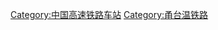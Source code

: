 {{Catnav|頁面分類|各種主題的頁面分類|按國家分類|各國建築|各國鐵路車站|中國鐵路車站}}
{{Catnav|頁面分類|各種主題的頁面分類|按國家分類|各國交通|各國鐵路車站|中國鐵路車站}}

{{Catmore|甬台温铁路}}

[[Category:中国高速铁路车站|Category:中国高速铁路车站]]
[[Category:甬台温铁路|Category:甬台温铁路]]